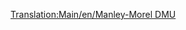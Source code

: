 [[Translation:Main/en/Manley-Morel DMU]]{{en/-}}{{Template:Поезда/Ru
|Image=[[File:en/Manleymoreldmu.png]]
|Name=Manley-Morel DMU
|Cost=£ 12890 (644500 р.)
|Speed=112 км/ч (70 миль/ч)
|Weight=32 т
|Power=600 л.с. (447 кВт)
|Annual=£ 1278 (63900 р.)
|Designed=1957
|Lifespan=12
|Capacity=76 пасс.
|Description=Manley-Morel DMU - это дизель-поезд, по умолчанию имеющий 2 секции, и предназначенный для перевозки пассажиров.

Эти поезда подходят только как лёгкий пассажирский транспорт, так как им не хватает мощности для перевозки грузов или большого количества пассажирских вагонов. Вы можете добавлять дополнительные секции для увеличения мощности и вместимости (в стиле реальных дизель-поездов), но остаётся ограничение скорости 112 км/ч (70 миль/ч), так что возможно лучше ждать до 1977 года и использовать [[Main/ru/SH "125"|SH "125"]].

Внимание, когда в одной сети движутся поезда с разными скоростями, более быстрые будут тащиться за дизель-поездами, и скорость всей сети будет замедленной. Вы должны будете или апгрейдить все поезда сразу, или держать дизель-поезда в отдельной подсети, или строить [[Main/en/overtaking sections|места для обгона]].

Этот поезд устаревает после появления в 1984 году [[Main/ru/Dash|"Dash"]], который на 5 миль/ч быстрее и на 100 л.с. мощнее - кажется, что немного, но вы удивитесь, насколько быстрее они трогаются с места.

|Real-life=Это игровая версия дизель-поезда [http://en.wikipedia.org/wiki/British_Rail_Class_101 Metro-Cammell Class 101 DMU], который был представлен как часть плана модернизации британских железных дорог 1956-го года, и был спроектирован для замены паровозов на местных линиях и полуэкспрессах. Это представитель общего стиля дизель-поездов, представленных в поздних 1950-х и ранних 1960-х. Удивительно, но несмотря на срок эксплуатации 12 лет в TTD, эти машины всё ещё можно увидеть в сельской местности и в 2003 году! Они всё ещё действуют на сохранившихся ж/д линиях.
}}
